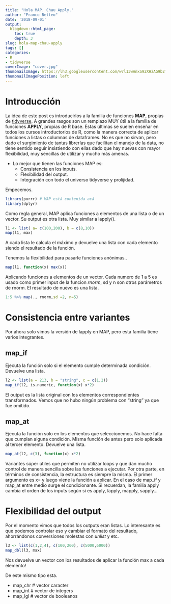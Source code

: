 ```yaml
---
title: "Hola MAP. Chau Apply."
author: "Franco Betteo"
date: '2018-09-01'
output:
  blogdown::html_page:
    toc: true
    depth: 3
slug: hola-map-chau-apply
tags: []
categories:
- R
- tidyverse
coverImage: "cover.jpg"
thumbnailImage: https://lh3.googleusercontent.com/w7l13wAnxS92XHzAG9b2TxRKYwFLunsLoJkcoJNoY2bkEBGvON_VK1GZKlqRcqgb3byEBgaucIqD2Z3PGsRyP60w81eRrOOwz5--cVrTKnThTR-0LEcWNMo7ApVyvfIeeui9ldzIjamNMxWW9uHwK5lriS1Uqhrn1M71bBKh7VdGXAEFnesqjQ2TR8Wjrz7b12if7uzv3NzobALUE9Vpze6duT8qdWg7Y0gZOJt4s0GU9CUdNaTGe-7ZTQ_CKtWo5eHbvd3FuMG9c9DXI3LiymlkO97xsKaFvxU0-r-ayqTIPHAnJtlpHRqNxJSPiays5ei32h1yWtuYTjPTijlD1hBeINIs3_--s3pmbB6Xu48Z1xJOa5Yyv82JTxlHutEK4V-q-cjyT1F9TWJWincUfjs0sfxtVTIFhxv2pHBBTotT-eBf5PNZyMGWir_gqjYewnjTrxrCIsWu6GYWYW_msk0wmd5gTelXi6fxY_EOrx30GIjwh75zEEL6WrvT_h0VhUZ7KIU93GtFR-5uZBjybs0TCM27TrAsLeu7orOe1cwzWkIW7uDd7MMhWKs5nFB2O1tjuyN9vjauF_4wa7KsJ5E654kmUaZMvuyZE6e463wDMpmHmiOW5c3UqreS0pc=w209-h241-no
thumbnailImagePosition: left
---
```


# Introducción

La idea de este post es introducirlos a la familia de funciones **MAP**, propias de [tidyverse](https://www.tidyverse.org/).
A grandes rasgos son un remplazo MUY útil a la familia de funciones **APPLY**, propias de R base. Estas últimas se suelen enseñar en todos los cursos introductorios de R, como la manera correcta de aplicar funciones a listas o columnas de dataframes. 
No es que no sirvan, pero dado el surgimiento de tantas librerías que facilitan el manejo de la data, no tiene sentido seguir insistiendo con ellas dado que hay nuevas con mayor flexibilidad, muy sencillas de utilizar y mucho más amenas.

* Lo mejor que tienen las funciones MAP es:
    + Consistencia en los inputs.
    + Flexibilidad del output.
    + Integración con todo el universo tidyverse y prolijidad.

Empecemos.

```r
library(purrr) # MAP está contenida acá
library(dplyr)
```

Como regla general, MAP aplica funciones a elementos de una lista o de un vector.
Su output es otra lista. Muy similar a lapply().

```r
l1 <- list( a= c(100,200), b = c(8,10))
map(l1, max)
```
A cada lista le calcula el máximo y devuelve una lista con cada elemento siendo el resultado de la función.


Tenemos la flexibilidad para pasarle funciones anónimas..

```r
map(l1, function(x) max(x))
```

Aplicando funciones a elementos de un vector.
Cada numero de 1 a 5 es usado como primer input de la funcion *rnorm*, sd y n son otros parámetros de rnorm.
El resultado de nuevo es una lista.
```r
1:5 %>% map(., rnorm,sd =2, n=5)
```

  
# Consistencia entre variantes

Por ahora solo vimos la versión de lapply en MAP, pero esta familia tiene varios integrantes.

## map_if

Ejecuta la función solo si el elemento cumple determinada condición.
Devuelve una lista.

```r
l2 <- list(a = 213, b = "string", c = c(1,2))
map_if(l2, is.numeric, function(x) x*2)
```
El output es la lista original con los elementos correspondientes transformados. Vemos que no hubo ningún problema con
"string" ya que fue omitido.


## map_at

Ejecuta la función solo en los elementos que seleccionemos. No hace falta que cumplan alguna condición.
Misma función de antes pero solo aplicada al tercer elemento. Devuelve una lista.

```r
map_at(l2, c(3), function(x) x*2)
```

Variantes súper útiles que permiten no utilizar loops y que dan mucho control de manera sencilla sobre las funciones a ejecutar. Por otra parte, en términos de consistencia, la estructura es siempre la misma. El primer argumento es x= y luego viene la función a aplicar. En el caso de map_if y map_at entre medio surge el condicionante.
Si recuerdan, la familia apply cambia el orden de los inputs según si es apply, lapply, mapply, sapply...

# Flexibilidad del output

Por el momento vimos que todos los outputs eran listas. Lo interesante es que podemos controlar eso y cambiar el formato del resultado, ahorrándonos conversiones molestas con *unlist* y etc.

```r
l3 <- list(c(1,2,4), c(100,200), c(5000,6000))
map_dbl(l3, max)
```

Nos devuelve un vector con los resultados de aplicar la función max a cada elemento!

De este mismo tipo esta.

* map_chr # vector caracter
* map_int # vector de integers
* map_lgl # vector de booleanos






